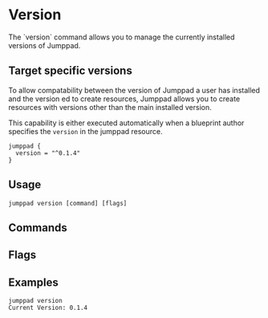 # Version

<Intro>
The `version` command allows you to manage the currently installed versions of Jumppad.
</Intro>

## Target specific versions

To allow compatability between the version of Jumppad a user has installed and the version ed to create resources, Jumppad allows you to create resources with versions other than the main installed version.

This capability is either executed automatically when a blueprint author specifies the `version` in the jumppad resource.

```hcl
jumppad {
  version = "^0.1.4"
}
```

## Usage

```shell
jumppad version [command] [flags]
```

## Commands

## Flags

## Examples

```shell
jumppad version
Current Version: 0.1.4
```